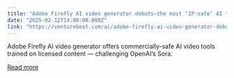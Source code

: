 ```yaml
---
title: "Adobe Firefly AI video generator debuts—the most ‘IP-safe’ AI tool yet?"
date: "2025-02-12T14:00:00.000Z"
link: "https://venturebeat.com/ai/adobe-firefly-ai-video-generator-debuts-the-most-ip-safe-ai-tool-yet/"
---
```


Adobe Firefly AI video generator offers commercially-safe AI video tools trained on licensed content — challenging OpenAI’s Sora.

[Read more](https://venturebeat.com/ai/adobe-firefly-ai-video-generator-debuts-the-most-ip-safe-ai-tool-yet/)
